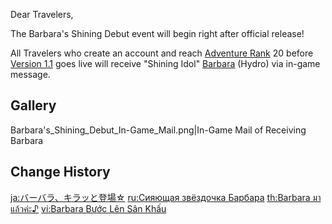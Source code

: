{{Event
|name              = Barbara's Shining Debut
|image             = Barbara's Shining Debut.png
|type              = In-Game
|time_known        = yes
|time_start        = 2020-09-28 10:00:00
|time_start_offset = UTC+8
|time_end          = 2020-11-11 10:00:00
|time_end_offset   = UTC+8
|link              = https://twitter.com/GenshinImpact/status/1309704248028848128
}}

Dear Travelers,

The Barbara's Shining Debut event will begin right after official release!

All Travelers who create an account and reach [[Adventure Rank]] 20 before [[Version 1.1]] goes live will receive "Shining Idol" [[Barbara]] (Hydro) via in-game message.

==Gallery==
<gallery>
Barbara's_Shining_Debut_In-Game_Mail.png|In-Game Mail of Receiving Barbara
</gallery>

==Change History==
{{Change History|1.0}}
<!--
===References===
{{Reflist}}-->

[[ja:バーバラ、キラッと登場☆]]
[[ru:Сияющая звёздочка Барбара]]
[[th:Barbara มาแล้วค่ะ♪]]
[[vi:Barbara Bước Lên Sân Khấu]]